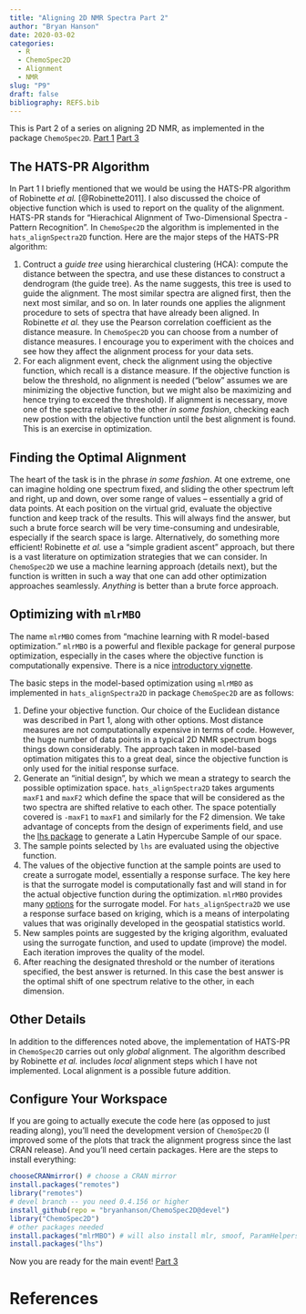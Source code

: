 ```yaml
---
title: "Aligning 2D NMR Spectra Part 2"
author: "Bryan Hanson"
date: 2020-03-02
categories:
  - R
  - ChemoSpec2D
  - Alignment
  - NMR
slug: "P9"
draft: false
bibliography: REFS.bib
---
```


This is Part 2 of a series on aligning 2D NMR, as implemented in the package `ChemoSpec2D`. [Part 1](https://chemospec.org/2020/02/20/p8/) [Part 3](https://chemospec.org/2020/03/04/p10/)

## The HATS-PR Algorithm

In Part 1 I briefly mentioned that we would be using the HATS-PR algorithm of Robinette *et al.* [@Robinette2011].  I also discussed the choice of objective function which is used to report on the quality of the alignment.  HATS-PR stands for "Hierachical Alignment of Two-Dimensional Spectra - Pattern Recognition". In `ChemoSpec2D` the algorithm is implemented in the `hats_alignSpectra2D` function. Here are the major steps of the HATS-PR algorithm:

1. Contruct a *guide tree* using hierarchical clustering (HCA): compute the distance between the spectra, and use these distances to construct a dendrogram (the guide tree).  As the name suggests, this tree is used to guide the alignment.  The most similar spectra are aligned first, then the next most similar, and so on. In later rounds one applies the alignment procedure to sets of spectra that have already been aligned.  In Robinette *et al.* they use the Pearson correlation coefficient as the distance measure.  In `ChemoSpec2D` you can choose from a number of distance measures.  I encourage you to experiment with the choices and see how they affect the alignment process for your data sets.
1. For each alignment event, check the alignment using the objective function, which recall is a distance measure.  If the objective function is below the threshold, no alignment is needed ("below" assumes we are minimizing the objective function, but we might also be maximizing and hence trying to exceed the threshold).  If alignment is necessary, move one of the spectra relative to the other *in some fashion*, checking each new postion with the objective function until the best alignment is found.  This is an exercise in optimization.

## Finding the Optimal Alignment

The heart of the task is in the phrase *in some fashion*.  At one extreme, one can imagine holding one spectrum fixed, and sliding the other spectrum left and right, up and down, over some range of values -- essentially a grid of data points.  At each position on the virtual grid, evaluate the objective function and keep track of the results.  This will always find the answer, but such a brute force search will be very time-consuming and undesirable, especially if the search space is large.  Alternatively, do something more efficient!  Robinette *et al.* use a "simple gradient ascent" approach, but there is a vast literature on optimization strategies that we can consider.  In `ChemoSpec2D` we use a machine learning approach (details next), but the function is written in such a way that one can add other optimization approaches seamlessly.  *Anything* is better than a brute force approach.

## Optimizing with `mlrMBO`

The name `mlrMBO` comes from "machine learning with R model-based optimization." `mlrMBO` is a powerful and flexible package for general purpose optimization, especially in the cases where the objective function is computationally expensive.  There is a nice [introductory vignette](https://cran.r-project.org/web/packages/mlrMBO/vignettes/mlrMBO.html).

The basic steps in the model-based optimization using `mlrMBO` as implemented in `hats_alignSpectra2D` in package `ChemoSpec2D` are as follows:

1. Define your objective function.  Our choice of the Euclidean distance was described in Part 1, along with other options. Most distance measures are not computationally expensive in terms of code.  However, the huge number of data points in a typical 2D NMR spectrum bogs things down considerably.  The approach taken in model-based optimation mitigates this to a great deal, since the objective function is only used for the initial response surface.
1. Generate an "initial design", by which we mean a strategy to search the possible optimization space.  `hats_alignSpectra2D` takes arguments `maxF1` and `maxF2` which define the space that will be considered as the two spectra are shifted relative to each other.  The space potentially covered is `-maxF1` to `maxF1` and similarly for the F2 dimension.  We take advantage of concepts from the design of experiments field, and use the [lhs package](https://cran.r-project.org/web/packages/lhs/vignettes/lhs_basics.html) to generate a Latin Hypercube Sample of our space.
1. The sample points selected by `lhs` are evaluated using the objective function.
1. The values of the objective function at the sample points are used to create a surrogate model, essentially a response surface.  The key here is that the surrogate model is computationally fast and will stand in for the actual objective function during the optimization.  `mlrMBO` provides many [options](https://mlr.mlr-org.com/articles/tutorial/integrated_learners.html) for the surrogate model.  For `hats_alignSpectra2D` we use a response surface based on kriging, which is a means of interpolating values that was originally developed in the geospatial statistics world.
1. New samples points are suggested by the kriging algorithm, evaluated using the surrogate function, and used to update (improve) the model.  Each iteration improves the quality of the model.
1. After reaching the designated threshold or the number of iterations specified, the best answer is returned.  In this case the best answer is the optimal shift of one spectrum relative to the other, in each dimension.

## Other Details

In addition to the differences noted above, the implementation of HATS-PR in `ChemoSpec2D` carries out only *global* alignment.  The algorithm described by Robinette *et al.* includes *local* alignment steps which I have not implemented.  Local alignment is a possible future addition.

## Configure Your Workspace

If you are going to actually execute the code here (as opposed to just reading along), you'll need the development version of `ChemoSpec2D` (I improved some of the plots that track the alignment progress since the last CRAN release).  And you'll need certain packages.  Here are the steps to install everything:

```r
chooseCRANmirror() # choose a CRAN mirror
install.packages("remotes")
library("remotes")
# devel branch -- you need 0.4.156 or higher
install_github(repo = "bryanhanson/ChemoSpec2D@devel")
library("ChemoSpec2D")
# other packages needed
install.packages("mlrMBO") # will also install mlr, smoof, ParamHelpers
install.packages("lhs")
```

Now you are ready for the main event! [Part 3](https://chemospec.org/2020/03/04/p10/)

# References
